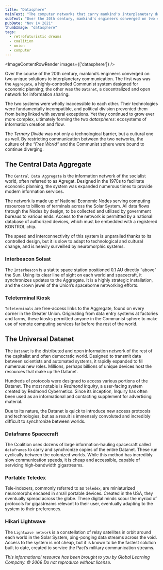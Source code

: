 ```yaml
---
title: "Datasphere"
mainText: "The computer networks that carry mankind's interplanetary data."
subText: "Over the 20th century, mankind's engineers converged on two solutions; the Aggregate and the Datanet. These solutions formed the datasphere of the Solar System."
pubDate: "Nov 14 2021"
thumbImage: "datasphere"
tags:
  - retrofuturistic dreams
  - coalition
  - union
  - computer
---
```



<ImageContentRowRender 
  images={['datasphere']}
/>

Over the course of the 20th century, mankind’s engineers converged on two unique solutions to interplanetary communication. The first was was the `Aggregate`, a highly-controlled Communist system designed for economic planning; the other was the `Datanet`, a decentralized and open network for information sharing.

The two systems were wholly inaccessible to each other. Their technologies were fundamentally incompatible, and political division prevented them from being linked with several exceptions. Yet they continued to grow ever more complex, ultimately forming the two *dataspheres*: ecosystems of information creation and flow.

The *Ternary Divide* was not only a technological barrier, but a cultural one as well. By restricting communication between the two networks, the culture of the *“Free World”* and the Communist sphere were bound to continue diverging.

## The Central Data Aggregate

The `Central Data Aggregate` is the information network of the socialist world, often referred to as Agregat. Designed in the 1970s to facilitate economic planning, the system was expanded numerous times to provide modern information services. 

The network is made up of National Economic Nodes serving computing resources to billions of terminals across the Solar System. All data flows through the Nodes by design, to be collected and utilized by government bureaus to various ends. Access to the network is permitted by a national database of authorized devices, which must be embedded with a registered KONTROL chip.

The speed and interconnectivity of this system is unparalled thanks to its controlled design, but it is slow to adapt to technological and cultural change, and is heavily surveilled by neuromorphic systems.

### Interbeacon Solsat

The `Interbeacon` is a statite space station positioned 0.1 AU directly “above” the Sun. Using its clear line of sight on each world and spacecraft, it synchronizes updates to the Aggregate. It is a highly strategic installation, and the crown jewel of the Union’s spaceborne networking efforts.

### Teleterminal Kiosk

`Teleterminals` are free-access links to the Aggregate, found on every corner in the Greater Union. Originating from data entry systems at factories and farms, these kiosks permitted anyone in the Communist sphere to make use of remote computing services far before the rest of the world.

## The Universal Datanet

The `Datanet` is the distributed and open information network of the rest of the capitalist and often democratic world. Designed to transmit data between scientists and automated systems, it rapidly expanded to fill numerous new roles. Millions, perhaps billions of unique devices host the resources that make up the Datanet.

Hundreds of protocols were designed to access various portions of the Datanet. The most notable is *Redmond Inquiry*, a user-facing system created by Redmond Cybernetics. Since its inception, Inquiry has often been used as an informational and contacting supplement for advertising material.

Due to its nature, the Datanet is quick to introduce new access protocols and technologies, but as a result is immensely convoluted and incredibly difficult to synchronize between worlds.

### Dataframe Spacecraft

The Coalition uses dozens of large information-hauling spacecraft called `dataframes` to carry and synchronize copies of the entire Datanet. These run cyclically between the colonized worlds. While this method has incredibly slow communication speeds, it is cheap and accessible, capable of servicing high-bandwidth gigastreams.

### Portable Teledex

Tele-indexers, commonly referred to as `teledex`, are miniaturized neuromorphs encased in small portable devices. Created in the USA, they eventually spread across the globe. These digital minds scour the myriad of protocols for gigastreams relevant to their user, eventually adapting to the system to their preferences.

### Hikari Lightwave

The `Lightwave network` is a constellation of relay satellites in orbit around each world in the Solar System, ping-ponging data streams across the void. Access to the system is not cheap, but it is known to be the fastest solution built to date, created to service the Pact’s military communication streams.

*This informational resource has been brought to you by Global Learning Company. © 2069 Do not reproduce without license.*